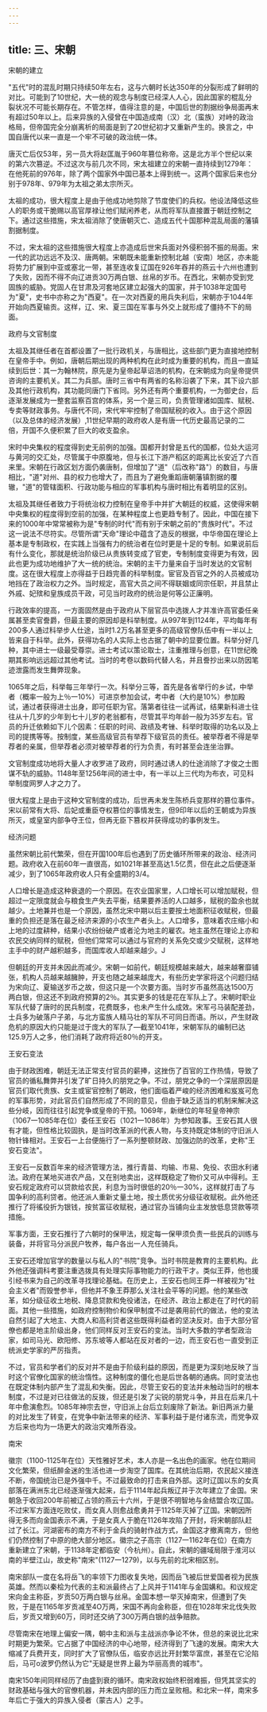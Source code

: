 ```yaml
---
---
---
```

title: 三、宋朝
---



宋朝的建立

"五代"时的混乱时期只持续50年左右，这与六朝时长达350年的分裂形成了鲜明的对比。可能到了10世纪，大一统的观念与制度已经深人人心，因此国家的棍乱分裂状况不可能长期存在。不管怎样，值得注意的是，中国后世的割据纷争局面再末有超过50年以上。后来异族的入侵曾在中国造成南（汉）北（蛮族）对峙的政治格局，但帝国完全分崩离析的局面是到了20世纪初才又重新产生的。换言之，中国自唐代以来一直是一个牢不可破的政治统一体。

唐灭亡后仅53年，另一员大将赵匡胤于960年篡位称帝。这是北方半个世纪以来的第六次篡逆。不过这次与前几次不同，宋太祖建立的宋朝一直持续到1279年：在他死前的976年，除了两个国家外中国已基本上得到统一。这两个国家后来也分别于978年、979年为太祖之弟太宗所灭。

太祖的成功，很大程度上是由于他成功地剪除了节度使们的兵权。他设法降低这些人的职务或干脆赐以高官厚禄让他们赋闲养老，从而将军队直接置于朝廷控制之下。通过这些措施，宋太祖消除了使唐朝灭亡、造成五代十国那种混乱局面的藩镇割据制度。

不过，宋太祖的这些措施很大程度上亦造成后世宋兵面对外侵积弱不振的局面。宋一代的武功远远不及汉、唐两朝。宋朝既未能重新控制北越（安南）地区，亦未能将势力扩展到中亚或塞北一带，甚至连收复辽国在926年吞并的燕云十六州也遭到了失败，因而不得不向辽进贡30万两白银、丝帛的岁币。在西北，宋朝亦受到党固族的威胁。党固人在甘肃及河套地区建立起强大的国家，并于1038年定国号为"夏"，史书中亦称之为"西夏"。在一次对西夏的用兵失利后，宋朝亦于1044年开始向西夏输贡。这样，辽、宋、夏三国在军事与外交上就形成了僵持不下的局面。

政府与文官制度

太祖及其继任者在首都设置了一批行政机关，与唐相比，这些部门更为直接地控制在皇帝手中。例如，唐朝后期出现的两种机构在此时成为重要的机构，而且一直延续到后世：其一为翰林院，原先是为皇帝起草诏浩的机构，在宋朝成为向皇帝提供咨询的主要机关。其二为兵部。唐时三省中有两省的名称沿袭了下来，其下设六部及其他行政机构，其功能同唐门下省同。另外还有两个重要机构，一为御史台，后逐渐发展成为一整套监察百宫的体系，另一个是三司，负责管理诸如国库、赋税、专卖等财政事务。与唐代不同，宋代牢牢控制了帝国赋税的收入。由于这个原因（以及总体的经济发展）,11世纪早期的政府收人是有唐一代历史最高记录的二倍，开国不久便积累了巨大的收支盈余。

宋时中央集权的程度得到史无前例的加强。国都开封曾是五代的国都，位处大运河与黄河的交汇处，尽管属于中原腹地，但与长江下游产稻区的距离比长安近了六百来里。宋朝在行政区划方面仍袭唐制，但增加了"道"（后改称"路"）的数目，与唐相比，"道"对州、县的权力也增大了，而且为了避免重蹈唐朝藩镇割据的覆辙，"道"的管辖面积、行政功能与相应的军事机构与唐时相比有着明显的区别。

太祖及其继任者致力于将统治权力控制在皇帝手中并扩大朝廷的权威，这使得宋朝中央集权的程度得到空前的加强，在某种程度上也更趋专制了。因此，中国在接下来的1000年中常常被称为是"专制的时代"而有别于宋朝之前的"贵族时代"。不过这一说法不尽符实。尽管所谓"天命"理论中蕴含了造反的根据，中华帝国在理论上基本是专制政权，在实践上当强有力的统治者在位时更是十足的专制。如果说前后有什么变化，那就是统治阶级已从贵族转变成了官吏，专制制度变得更为有效，因此也更为成功地维护了大一统的统治。宋朝的主干力量来自于当时发达的文官制度。这在很大程度上亦得益于日趋完善的科举制度。宦官及百官之外的人员被成功地挡在了政治权力之外。当时规定，高官大员之间不得联姻或同宗任职，并且禁止外戚、妃殡和皇族成员干政，可见当时政府的统治是何等公正廉明。

行政效率的提高，一方面固然是由于政府从下层官员中选拨人才并准许高官委任亲属甚至卖官誊爵，但最主要的原因却是科举制度。从997年到1124年，平均每年有200多人通过科举步人仕途，当时1.2万名甚至更多的高级官僚队伍中有一半以上皆来自于科举。此外，获得功名的人实际上也古据了朝中的显要位置。科举分好几种，其中进士一级最受尊崇。进士考试以策论取士，注重推理与创意，在11世纪晚期其影响远远超过其他考试。当时的考卷以数码代替人名，并且誊抄出来以防因笔迹泄露而发生舞弊现象。

1065年之后，科举每三年举行一次。科举分三等，首先是各省举行的乡试，中举者（概率一般为上％一10%）可进京参加会试，考中者（大约是10%）参加殿试，通过者获得进士出身，即可任职为官。落第者往往一试再试，结果新科进士往往从十几岁的少年到七十儿岁的老翁都有，尽管其平均年龄一般为35岁左右。官员的升迁依赖如下儿个因素：任职的时间、政绩及考锉、科举时取得的功名以及上司的提携等等。按制度，某些高级官员有举荐下级官员的责任。被举荐者不得是举荐者的亲属，但举荐者必须对被举荐者的行为负责，有时甚至会连坐治罪。

文官制度成功地将大量人才收罗进了政府，同时通过诱人的仕途消除了才俊之士图谋不轨的威胁。1148年至1256年间的进士中，有一半以上三代均为布衣，可见科举制度网罗人才之力了。

很大程度上是由于这种文官制度的成功，后世再未发生陈桥兵变那样的篡位事件。宋以前常有大将、后妃或重臣夺权篡位的事情发生，但9印年以后的王朝或为异族所灭，或皇室内部争夺王位，但再无臣下篡权并获得成功的事例发生。

经济问题

虽然宋朝比前代繁荣，但在开国100年后也遇到了历史循环所带来的政治、经济问题。政府收入在前60年一直很高，如1021年甚至高达1.5亿贯，但在此之后便逐渐减少，到了1065年政府收人只有全盛期的3/4。

人口增长是造成这种衰退的一个原因。在农业国家里，人口增长可以增加赋税，但超过一定限度就会与粮食生产失去平衡，结果要养活的人口越多，赋税的盈余也就越少。土地兼并也是一个原因，虽然北宋中期以后主要按土地面积征收赋税，但最重的负担还是落在最乏经济来源的小农生产者头上。人口增多，意味着农庄缩小和上地的过度耕种，结果小农纷纷破产或者沦为地主的雇农。地主虽然在理论上亦和农民交纳同样的赋税，但他们常常可以通过与官府的关系免交或少交赋税，这样地主手中的财产越积越多，而国库收人却越来越少。J

但朝廷的开支并未因此而减少。宋朝一如前代，朝廷规模越来越大，越来越奢靡铺张，机构人员越来越臃肿，开支也随之越来越庞大，有些历史学家将这个问题归结为宋向辽、夏输送岁币之故，但这只是一个次要方面。当时岁币虽然高达1500万两白银，但这还不到政府预算的2％。其实更多的钱是花在军队上了。宋朝时职业军队代替了唐时的民兵制度，花费既多，也未产生什么成效。宋军弓马装配差劲，士兵多为破落户子弟，与北方蛮族人精马壮的军队不可同日而语。所以，产生财政危机的原因大约只能是过于庞大的军队了―截至1041年，宋朝军队的编制已达125.9万人之多，他们消耗了政府将近80％的开支。

王安石变法

由于财政困难，朝廷无法正常支付官员的薪捧，这挫伤了百官的工作热情，导致了官员的循私舞弊并引发了旷日持久的朋党之争。不过，朋党之争的一个深层原因是官员们取代贵族、女主或宦官控制了朝政，他们面临着严峻的经济困难和岌岌可危的军事形势，对此官员们自然形成了不同的意见，但由于缺乏适当的机制来解决这些分岐，因而往往引起党争或皇帝的干预。1069年，新继位的年轻皇帝神宗（1067一1085年在位）委任王安石（1021一1086年）为参知政事。王安石其人很有才能，但性格比较固执，是当时改革派的代表人物，与支持既定体制的守旧派人物针锋相对。王安石一上台便施行了一系列整顿财政、加强边防的改革，史称"王安石变法"。

王安石一反数百年来的经济管理方法，推行青苗、均输、市易、免役、农田水利诸法。政府在某地买进农产品，又在别地卖出，这样既稳定了物价又可从中得利。王安石规定政府可以贷款给农民，利息为当时很低的20％一30%，这样就打击了与国争利的高利贷者。他还派人重新丈量土地，按土质优劣分级征收赋税。此外他还推行了将徭役折为银钱，按贫富征收赋税，通过官办当铺向业主发放低息贷款等项措施。

军事方面，王安石推行了六朝时的保甲法，规定每一保甲须负责一些民兵的训练与装备，并将官马分派民户牧养，每户各出一人充任骑兵。

王安石还增加官学的数量以与私人的"书院"竞争。当时书院是教育的主要机构。此外他还强调科考要注重选拨具有处理实际事物能力的行政干才。类似王莽，他也援引经书来为自己的改革寻找理论基础。在历史上，王安石也同王莽一样被视为"社会主义者"而毁誉参半，但他并不象王莽那么关注社会平等的问题。他的某些改革，如分级征收土地税、降息贷款和免役诸法，在经济、政治上都走在了时代的前面。其他一些措施，如政府控制物价和保甲制度不过是袭用前代的做法，他的变法自然引起了大地主、大商人和高利贷者这些既得利益者的坚决反对。由于大部分官僚也都是地主阶级出身，他们同样反对王安石的变法。当时大多数的学者型政治家，如司马光、欧阳修、苏东坡等人都站在反对者的一边，而王安石也一直受到正统派史学家的严厉指责。

不过，官员和学者们的反对并不是由于阶级利益的原因，而是更为深刻地反映了当时这个官僚化国家的统治惰性。这种制度的僵化也是后世各朝的通病。同时变法也在既定体制内部产生了混乱和失衡。因此，尽管王安石的变法并未触动当时的根本制度，不过是对已往做法的反拨，但还是引发了尖锐的朋党斗争，并且在后来几十年中愈演愈烈。1085年神宗去世，守旧派上台后立刻废除了新法。新旧两派力量的对比发生了转变，在党争中新法带来的经济、军事利益于是付诸东流，而党争双方后来也均为一场更大的政治灾难所吞没。

南宋

徽宗（1100-1125年在位）天性雅好艺术，本人亦是一名出色的画家。他在位期间文化繁荣，但纸醉金迷的生活也进一步淘空了国库。在其统治后期，农民起义接连不断，帝国统治已是外强中千。不过最致命的打击来自外部。这时辽国以东的女真部落在满洲东北已经逐渐强大起来，后于1114年起兵叛辽并于次年建立了金国。宋朝急于收回200年前被辽占领的燕云十六州，于是很不明智地与金结盟合攻辽国。不过宋军方面连吃败仗，而女真人则愈战愈勇并于1125年灭掉了辽国。宋朝因所得无多而向金国表示不满，于是女真人于脆在1126年攻陷了开封，将宋朝部队赶过了长江。河湖密布的南方不利于金兵的骑射作战方式，金国这才撤离南方，但他们仍然控制了中原的绝大部分地区。徽宗之子高宗（1127一1162年在位）在南方重新建立了宋朝，于1138年定都临安（今杭州）。自此，宋朝的疆域局限于淮河以南的半壁江山，故史称"南宋"(1127一1279)，以与先前的北宋相区别。

南宋部队一度在名将岳飞的率领下力图收复失地，因而岳飞被后世爱国者视为民族英雄。然而以秦桧为代表的主和派最终占了上风并于1141年与金国媾和。和议规定宋向金主称臣，岁贡50万两白银与丝帛。金国本想一举灭掉南宋，但遭到了失败，于是在1165年岁贡减至4O万两，宋国不再向金称臣，但在1028年宋北伐失败后，岁贡又增到60万，同时还交纳了300万两白银的战争赔款。

尽管南宋在地理上偏安一隅，朝中主和派与主战派亦争论不休，但总的来说比北宋时期更为繁荣。它占据了中国经济的中心地带，经济得到了飞速的发展。南宋大大缩减了兵费开支，同时扩大了官僚队伍，临安亦远比开封繁华富庶，甚至在它沦陷后，马可o波罗仍然认为它"无疑是世界上最为华丽高贵的城市"。

南宋150年间同样经历了由盛到衰的循环。南宋政权始终积弱难振，但凭其坚实的财政基础与强大的官僚机器，并未因内部的压力而立呈败相。和北宋一样，南宋多年后亡于强大的异族入侵者（蒙古人）之手。